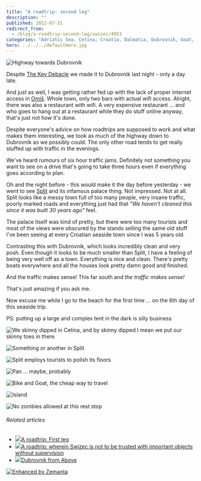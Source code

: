 ```yaml
---
title: "A roadtrip: second leg"
description: ""
published: 2012-07-31
redirect_from:
  - /blog/a-roadtrip-second-leg/swizec/4953
categories: "Adriatic Sea, Cetina, Croatia, Dalmatia, Dubrovnik, Goat, Omiš, Roadtrip, Split Croatia, Travel + Events, Travel and Tourism"
hero: ../../../defaultHero.jpg
---
```


![Highway towards Dubrovnik](https://swizec.com/wp-content/uploads/2012/07/IMG_1826-1024x768.jpg "Highway towards Dubrovnik")

Despite [The Key Debacle](https://swizec.com/blog/a-roadtrip-wherein-swizec-is-not-to-be-trusted-with-important-objects-without-supervision/swizec/4923 "A roadtrip: wherein Swizec is not to be trusted with important objects without supervision") we made it to Dubrovnik last night - only a day late.

And just as well, I was getting rather fed up with the lack of proper internet access in [Omiš](<http://maps.google.com/maps?ll=43.4333333333,16.6833333333&spn=0.1,0.1&q=43.4333333333,16.6833333333 (Omi%C5%A1)&t=h> "Omiš"). Whole town, only two bars with actual wifi access. Alright, there was also a restaurant with wifi. A very expensive restaurant ... and who goes to hang out at a restaurant while they do stuff online anyway, that's just not how it's done.

Despite everyone's advice on how roadtrips are supposed to work and what makes them interesting, we took as much of the highway down to Dubrovnik as we possibly could. The only other road tends to get really stuffed up with traffic in the evenings.

We've heard rumours of six hour traffic jams. Definitely not something you want to see on a drive that's going to take three hours even if everything goes according to plan.

Oh and the night before - this would make it the day before yesterday - we went to see [Split](<http://maps.google.com/maps?ll=43.5,16.4333333333&spn=0.1,0.1&q=43.5,16.4333333333 (Split%2C%20Croatia)&t=h> "Split, Croatia") and its infamous palace thing. Not impressed. Not at all. Split looks like a messy town full of too many people, very insane traffic, poorly marked roads and everything just had that _"We haven't cleaned this since it was built 30 years ago"_ feel.

The palace itself was kind of pretty, but there were too many tourists and most of the views were obscured by the stands selling the same old stuff I've been seeing at every Croatian seaside town since I was 5 years old.

Contrasting this with Dubrovnik, which looks incredibly clean and very posh. Even though it looks to be much smaller than Split, I have a feeling of being very well off as a town. Everything is nice and clean. There's pretty boats everywhere and all the houses look pretty damn good and finished.

And the traffic makes sense! This far south and _the traffic makes sense!_

That's just amazing if you ask me.

Now excuse me while I go to the beach for the first time ... on the 6th day of this seaside trip.

PS: putting up a large and complex tent in the dark is silly business

![We skinny dipped in Cetina, and by skinny dipped I mean we put our skinny toes in there](https://swizec.com/wp-content/uploads/2012/07/IMG_1727-768x1024.jpg "We skinny dipped in Cetina, and by skinny dipped I mean we put our skinny toes in there")

![Something or another in Split](https://swizec.com/wp-content/uploads/2012/07/photo5-e1343743830702-764x1024.jpg "Something or another in Split")

![Split employs tourists to polish its floors](https://swizec.com/wp-content/uploads/2012/07/IMG_1756-1024x768.jpg "Split employs tourists to polish its floors")

![Pan ... maybe, probably](https://swizec.com/wp-content/uploads/2012/07/glava.jpg "Pan ... maybe, probably")

![Bike and Goat, the cheap way to travel](https://swizec.com/wp-content/uploads/2012/07/IMG_1830-1024x768.jpg "Bike and Goat, the cheap way to travel")

![Island](https://swizec.com/wp-content/uploads/2012/07/IMG_18541-1024x768.jpg "Island")

![No zombies allowed at this rest stop](https://swizec.com/wp-content/uploads/2012/07/IMG_1872-1024x768.jpg "No zombies allowed at this rest stop")

###### Related articles

- [![](https://i.zemanta.com/103068899_80_80.jpg)](https://swizec.com/blog/a-roadtrip-first-leg/swizec/4906)[A roadtrip: First leg](https://swizec.com/blog/a-roadtrip-first-leg/swizec/4906)
- [![](https://i.zemanta.com/103324153_80_80.jpg)](https://swizec.com/blog/a-roadtrip-wherein-swizec-is-not-to-be-trusted-with-important-objects-without-supervision/swizec/4923)[A roadtrip: wherein Swizec is not to be trusted with important objects without supervision](https://swizec.com/blog/a-roadtrip-wherein-swizec-is-not-to-be-trusted-with-important-objects-without-supervision/swizec/4923)
- [![](https://i.zemanta.com/102579870_80_80.jpg)](http://www.chrystal-clear.com/2012/07/dubrovnik-from-above/)[Dubrovnik from Above](http://www.chrystal-clear.com/2012/07/dubrovnik-from-above/)

[![Enhanced by Zemanta](https://img.zemanta.com/zemified_e.png?x-id=b316a8e0-9e7b-4f09-b181-17635186ba0b)](http://www.zemanta.com/?px "Enhanced by Zemanta")
